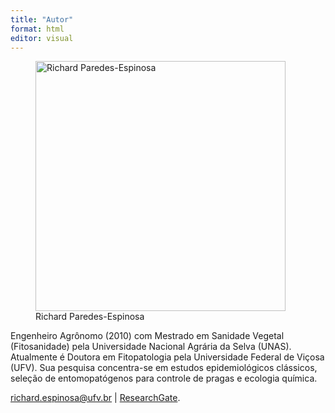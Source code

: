 ```yaml
---
title: "Autor"
format: html
editor: visual
---
```


![Richard Paredes-Espinosa](Autor2.jpg){width="400"}

Engenheiro Agrônomo (2010) com Mestrado em Sanidade Vegetal (Fitosanidade) pela Universidade Nacional Agrária da Selva (UNAS). Atualmente é Doutora em Fitopatologia pela Universidade Federal de Viçosa (UFV). Sua pesquisa concentra-se em estudos epidemiológicos clássicos, seleção de entomopatógenos para controle de pragas e ecologia química.

[richard.espinosa\@ufv.br](mailto:tu_correo@example.com) \| [ResearchGate](https://www.researchgate.net/profile/Richard-Paredes-Espinosa-2).
